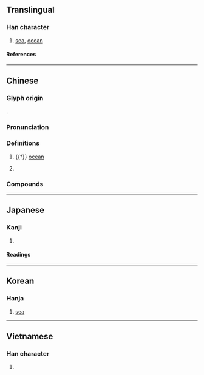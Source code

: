 {{character info/new}}
{{character info|0x2F915}}
==Translingual==

===Han character===
{{Han char|rn=85|rad=水|as=16|sn=19|four=30117|canj=EYNV|ids=⿰氵嬴}}

# [[sea]], [[ocean]]

====References====
{{Han ref|kx=0660.040|dkj=18656|dj=1069.240|hdz=31785.010|uh=701B}}

----

==Chinese==
{{zh-forms}}

===Glyph origin===
{{Han etym}}
{{Han compound|水|嬴|t1=water|c1=s|c2=p|ls=psc|}}.

===Pronunciation===
{{zh-pron
|m=yíng
|m-s=
|c=jing4
|c-t=
|g=
|h=pfs=
|j=
|mb=
|md=
|mn=êng
|mn-t=
|w=
|x=
|mc=y
|oc=y
|cat=n,pn
}}

===Definitions===
{{zh-hanzi}}

# {{†}} [[ocean]]
#: {{zh-syn|洋}}
# {{surname|zh}}

===Compounds===
{{zh-der|東瀛|滄瀛|瀛奎律髓|瀛寰|瀛州|瀛洲|瀛洲玉雨|瀛海|瀛臺|瀛表|登瀛州|蓬瀛|蓬瀛仙境}}

----

==Japanese==

===Kanji===
{{ja-kanji|grade=|rs=水16}}

# {{rfdef|ja|sort=水16}}

====Readings====
{{ja-readings
|on=えい
|kun=うみ
}}

----

==Korean==

===Hanja===
{{ko-hanja|영}}

# [[sea]]

----

==Vietnamese==

===Han character===
{{vi-readings|rs=水16|reading=doanh}}

# {{rfdef|vi|sort=水16}}